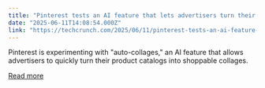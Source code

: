```yaml
---
title: "Pinterest tests an AI feature that lets advertisers turn their catalogs into shoppable collages"
date: "2025-06-11T14:08:54.000Z"
link: "https://techcrunch.com/2025/06/11/pinterest-tests-an-ai-feature-that-lets-advertisers-turn-their-catalogs-into-shoppable-collages/"
---
```


Pinterest is experimenting with "auto-collages," an AI feature that allows advertisers to quickly turn their product catalogs into shoppable collages.

[Read more](https://techcrunch.com/2025/06/11/pinterest-tests-an-ai-feature-that-lets-advertisers-turn-their-catalogs-into-shoppable-collages/)
